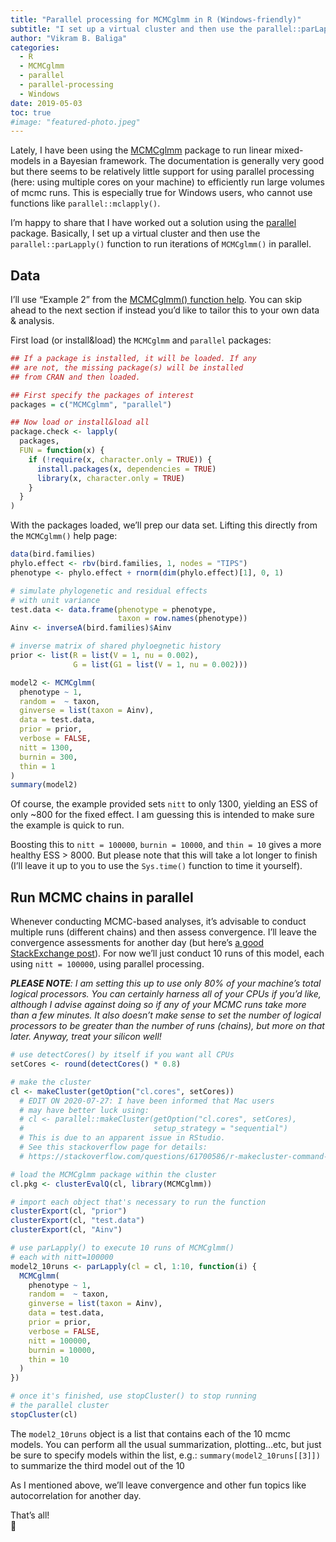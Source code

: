 ```yaml
---
title: "Parallel processing for MCMCglmm in R (Windows-friendly)"
subtitle: "I set up a virtual cluster and then use the parallel::parLapply() function to run iterations of MCMCglmm() in parallel for computers running Windows."
author: "Vikram B. Baliga"
categories:
  - R
  - MCMCglmm 
  - parallel
  - parallel-processing
  - Windows
date: 2019-05-03
toc: true
#image: "featured-photo.jpeg"
---
```


Lately, I have been using the [MCMCglmm](https://cran.r-project.org/web/packages/MCMCglmm/index.html) package to run linear mixed-models in a Bayesian framework. The documentation is generally very good but there seems to be relatively little support for using parallel processing (here: using multiple cores on your machine) to efficiently run large volumes of mcmc runs. This is especially true for Windows users, who cannot use functions like `parallel::mclapply()`.

I'm happy to share that I have worked out a solution using the [parallel](https://www.rdocumentation.org/packages/parallel/versions/3.5.1) package. Basically, I set up a virtual cluster and then use the `parallel::parLapply()` function to run iterations of `MCMCglmm()` in parallel.

## Data

I'll use "Example 2" from the [MCMCglmm() function help](https://www.rdocumentation.org/packages/MCMCglmm/versions/2.26/topics/MCMCglmm). You can skip ahead to the next section if instead you'd like to tailor this to your own data & analysis.

First load (or install&load) the `MCMCglmm` and `parallel` packages:

```r
## If a package is installed, it will be loaded. If any 
## are not, the missing package(s) will be installed 
## from CRAN and then loaded.

## First specify the packages of interest
packages = c("MCMCglmm", "parallel")

## Now load or install&load all
package.check <- lapply(
  packages,
  FUN = function(x) {
    if (!require(x, character.only = TRUE)) {
      install.packages(x, dependencies = TRUE)
      library(x, character.only = TRUE)
    }
  }
)
```

With the packages loaded, we'll prep our data set. Lifting this directly from the `MCMCglmm()` help page:

```r
data(bird.families)
phylo.effect <- rbv(bird.families, 1, nodes = "TIPS")
phenotype <- phylo.effect + rnorm(dim(phylo.effect)[1], 0, 1)

# simulate phylogenetic and residual effects
# with unit variance
test.data <- data.frame(phenotype = phenotype,
                        taxon = row.names(phenotype))
Ainv <- inverseA(bird.families)$Ainv

# inverse matrix of shared phyloegnetic history
prior <- list(R = list(V = 1, nu = 0.002), 
              G = list(G1 = list(V = 1, nu = 0.002)))

model2 <- MCMCglmm(
  phenotype ~ 1,
  random =  ~ taxon,
  ginverse = list(taxon = Ainv),
  data = test.data,
  prior = prior,
  verbose = FALSE,
  nitt = 1300,
  burnin = 300,
  thin = 1
)
summary(model2)
```

Of course, the example provided sets `nitt` to only 1300, yielding an ESS of only \~800 for the fixed effect. I am guessing this is intended to make sure the example is quick to run.

Boosting this to `nitt = 100000`, `burnin = 10000`, and `thin = 10` gives a more healthy ESS \> 8000. But please note that this will take a lot longer to finish (I'll leave it up to you to use the `Sys.time()` function to time it yourself).

## Run MCMC chains in parallel

Whenever conducting MCMC-based analyses, it's advisable to conduct multiple runs (different chains) and then assess convergence. I'll leave the convergence assessments for another day (but here's [a good StackExchange post](https://stats.stackexchange.com/questions/507/what-is-the-best-method-for-checking-convergence-in-mcmc)). For now we'll just conduct 10 runs of this model, each using `nitt = 100000`, using parallel processing.

***PLEASE NOTE**: I am setting this up to use only 80% of your machine's total logical processors. You can certainly harness all of your CPUs if you'd like, although I advise against doing so if any of your MCMC runs take more than a few minutes. It also doesn't make sense to set the number of logical processors to be greater than the number of runs (chains), but more on that later. Anyway, treat your silicon well!*

```r
# use detectCores() by itself if you want all CPUs
setCores <- round(detectCores() * 0.8)

# make the cluster
cl <- makeCluster(getOption("cl.cores", setCores))
  # EDIT ON 2020-07-27: I have been informed that Mac users 
  # may have better luck using:
  # cl <- parallel::makeCluster(getOption("cl.cores", setCores), 
  #                             setup_strategy = "sequential")
  # This is due to an apparent issue in RStudio. 
  # See this stackoverflow page for details:
  # https://stackoverflow.com/questions/61700586/r-makecluster-command-used-to-work-but-now-fails-in-rstudio

# load the MCMCglmm package within the cluster
cl.pkg <- clusterEvalQ(cl, library(MCMCglmm))

# import each object that's necessary to run the function
clusterExport(cl, "prior")
clusterExport(cl, "test.data")
clusterExport(cl, "Ainv")

# use parLapply() to execute 10 runs of MCMCglmm()
# each with nitt=100000
model2_10runs <- parLapply(cl = cl, 1:10, function(i) {
  MCMCglmm(
    phenotype ~ 1,
    random =  ~ taxon,
    ginverse = list(taxon = Ainv),
    data = test.data,
    prior = prior,
    verbose = FALSE,
    nitt = 100000,
    burnin = 10000,
    thin = 10
  )
})

# once it's finished, use stopCluster() to stop running
# the parallel cluster
stopCluster(cl)
```

The `model2_10runs` object is a list that contains each of the 10 mcmc models. You can perform all the usual summarization, plotting...etc, but just be sure to specify models within the list, e.g.: `summary(model2_10runs[[3]])` to summarize the third model out of the 10

As I mentioned above, we'll leave convergence and other fun topics like autocorrelation for another day.

That's all!\
🐢
